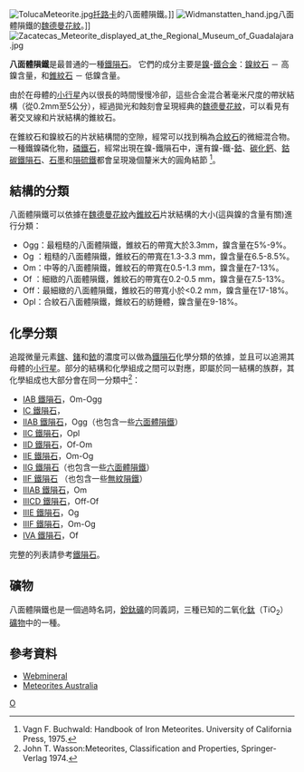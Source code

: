 [[Image:TolucaMeteorite.jpg|thumb]][[托盧卡|托路卡]]的八面體隕鐵。]]
[[Image:Widmanstatten_hand.jpg|thumb]]八面體隕鐵的[[魏德曼花紋|魏德曼花紋]]。]]
[[File:Zacatecas_Meteorite_displayed_at_the_Regional_Museum_of_Guadalajara.jpg|thumb]]

'''八面體隕鐵'''是最普通的一種[[鐵隕石|鐵隕石]]。 
它們的成分主要是[[鎳|鎳]]-[[鐵|鐵]][[合金|合金]]：[[鎳紋石|鎳紋石]] － 高鎳含量，和[[錐紋石|錐紋石]] － 低鎳含量。

由於在母體的[[小行星|小行星]]內以很長的時間慢慢冷卻，這些合金混合著毫米尺度的帶狀結構（從0.2mm至5公分），經過拋光和蝕刻會呈現經典的[[魏德曼花紋|魏德曼花紋]]，可以看見有著交叉線和片狀結構的錐紋石。

在錐紋石和鎳紋石的片狀結構間的空隙，經常可以找到稱為[[合紋石|合紋石]]的微細混合物。一種鐵鎳磷化物，[[磷鐵石|磷鐵石]]，經常出現在鎳-鐵隕石中，還有鎳-鐵-[[鈷|鈷]]、[[碳化鈣|碳化鈣]]、[[鈷碳鐵隕石|鈷碳鐵隕石]]、[[石墨|石墨]]和[[隕硫鐵|隕硫鐵]]都會呈現幾個釐米大的圓角結節 <ref>Vagn F. Buchwald: Handbook of Iron Meteorites. University of California Press, 1975.</ref>。

== 結構的分類 ==
八面體隕鐵可以依據在[[魏德曼花紋|魏德曼花紋]]內[[錐紋石|錐紋石]]片狀結構的大小(這與鎳的含量有關)進行分類：
* Ogg：最粗糙的八面體隕鐵，錐紋石的帶寬大於3.3mm，鎳含量在5%-9%。
* Og ：粗糙的八面體隕鐵，錐紋石的帶寬在1.3-3.3 mm，鎳含量在6.5-8.5%。
* Om：中等的八面體隕鐵，錐紋石的帶寬在0.5-1.3 mm，鎳含量在7-13%。
* Of ：細緻的八面體隕鐵，錐紋石的帶寬在0.2-0.5 mm，鎳含量在7.5-13%。
* Off：最細緻的八面體隕鐵，錐紋石的帶寬小於<0.2 mm，鎳含量在17-18%。
* Opl：合紋石八面體隕鐵，錐紋石的紡錘體，鎳含量在9-18%。

== 化學分類 ==
追蹤微量元素[[鎵|鎵]]、[[鍺|鍺]]和[[銥|銥]]的濃度可以做為[[鐵隕石|鐵隕石]]化學分類的依據，並且可以追溯其母體的[[小行星|小行星]]。部分的結構和化學組成之間可以對應，即屬於同一結構的族群，其化學組成也大部分會在同一分類中<ref>John T. Wasson:Meteorites, Classification and Properties, Springer-Verlag 1974.</ref>：
* [[IAB_鐵隕石|IAB 鐵隕石]]，Om-Ogg
* [[IC_鐵隕石|IC 鐵隕石]]，
* [[IIAB_鐵隕石|IIAB 鐵隕石]]，Ogg（也包含一些[[六面體隕鐵|六面體隕鐵]]）
* [[IIC_鐵隕石|IIC 鐵隕石]]，Opl
* [[IID_鐵隕石|IID 鐵隕石]]，Of-Om
* [[IIE_鐵隕石|IIE 鐵隕石]]，Om-Og
* [[IIG_鐵隕石|IIG 鐵隕石]]（也包含一些[[六面體隕鐵|六面體隕鐵]]）
* [[IIF_鐵隕石|IIF 鐵隕石]] （也包含一些[[無紋隕鐵|無紋隕鐵]]）
* [[IIIAB_鐵隕石|IIIAB 鐵隕石]]，Om
* [[IIICD_鐵隕石|IIICD 鐵隕石]]，Off-Of
* [[IIIE_鐵隕石|IIIE 鐵隕石]]，Og
* [[IIIF_鐵隕石|IIIF 鐵隕石]]，Om-Og
* [[IVA_鐵隕石|IVA 鐵隕石]]，Of
完整的列表請參考[[鐵隕石|鐵隕石]]。

== 礦物 ==
八面體隕鐵也是一個過時名詞，[[銳鈦礦|銳鈦礦]]的同義詞，三種已知的二氧化[[鈦|鈦]]（TiO<sub>2</sub>）[[礦物|礦物]]中的一種。

== 參考資料 ==
<references/>
*[http://webmineral.com/data/Kamacite.shtml Webmineral]{{Wayback|url=http://webmineral.com/data/Kamacite.shtml |date=20171213044915 }}
*[http://www.amonline.net.au/geoscience/meteors/types.htm Meteorites Australia]{{Wayback|url=http://www.amonline.net.au/geoscience/meteors/types.htm |date=20050210124157 }}

{{隕石}}

[[Category:隕石類型|O]]